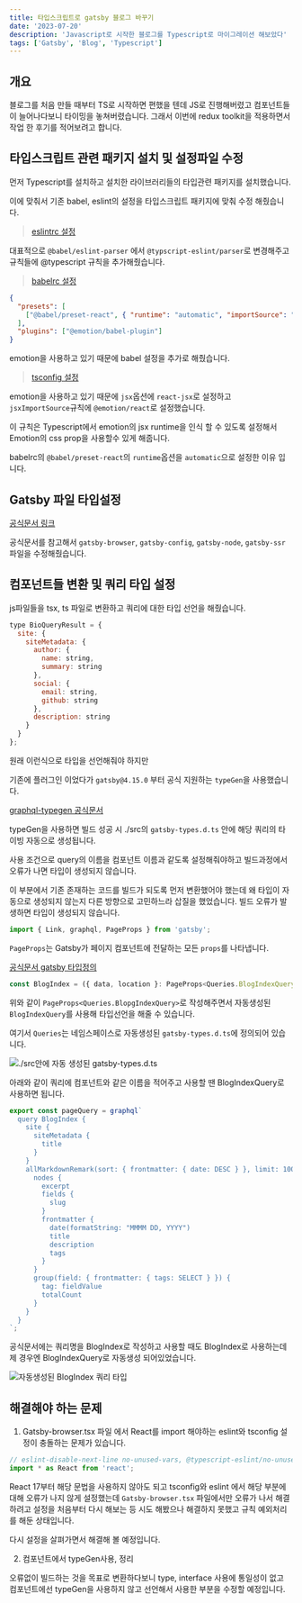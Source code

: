 ```yaml
---
title: 타입스크립트로 gatsby 블로그 바꾸기
date: '2023-07-20'
description: 'Javascript로 시작한 블로그를 Typescript로 마이그레이션 해보았다'
tags: ['Gatsby', 'Blog', 'Typescript']
---
```


## 개요

블로그를 처음 만들 때부터 TS로 시작하면 편했을 텐데 JS로 진행해버렸고 컴포넌트들이 늘어나다보니 타이밍을 놓쳐버렸습니다. 그래서 이번에 redux toolkit을 적용하면서 작업 한 후기를 적어보려고 합니다.

## 타입스크립트 관련 패키지 설치 및 설정파일 수정

먼저 Typescript를 설치하고 설치한 라이브러리들의 타입관련 패키지를 설치했습니다.

이에 맞춰서 기존 babel, eslint의 설정을 타입스크립트 패키지에 맞춰 수정 해줬습니다.

> [eslintrc 설정](https://github.com/WonhyeongLee/Wonhyeong.develop.log/blob/master/.eslintrc)

대표적으로 `@babel/eslint-parser` 에서 `@typscript-eslint/parser`로 변경해주고 규칙들에 @typescript 규칙을 추가해줬습니다.

> [babelrc 설정](https://github.com/WonhyeongLee/Wonhyeong.develop.log/blob/master/.babelrc)

```json
{
  "presets": [
    ["@babel/preset-react", { "runtime": "automatic", "importSource": "@emotion/react" }]
  ],
  "plugins": ["@emotion/babel-plugin"]
}
```

emotion을 사용하고 있기 때문에 babel 설정을 추가로 해줬습니다.

> [tsconfig 설정](https://github.com/WonhyeongLee/Wonhyeong.develop.log/blob/master/tsconfig.json)

emotion을 사용하고 있기 때문에 `jsx`옵션에 `react-jsx`로 설정하고 `jsxImportSource`규칙에 `@emotion/react`로 설정했습니다.

이 규칙은 Typescript에서 emotion의 jsx runtime을 인식 할 수 있도록 설정해서 Emotion의 css prop을 사용할수 있게 해줍니다.

babelrc의 `@babel/preset-react`의 `runtime`옵션을 `automatic`으로 설정한 이유 입니다.

## Gatsby 파일 타입설정

[공식문서 링크](https://www.gatsbyjs.com/docs/how-to/custom-configuration/typescript/)

공식문서를 참고해서 `gatsby-browser`, `gatsby-config`, `gatsby-node`, `gatsby-ssr`파일을 수정해줬습니다.

## 컴포넌트들 변환 및 쿼리 타입 설정

js파일들을 tsx, ts 파일로 변환하고 쿼리에 대한 타입 선언을 해줬습니다.

```js
type BioQueryResult = {
  site: {
    siteMetadata: {
      author: {
        name: string,
        summary: string
      },
      social: {
        email: string,
        github: string
      },
      description: string
    }
  }
};
```

원래 이런식으로 타입을 선언해줘야 하지만

기존에 플러그인 이었다가 `gatsby@4.15.0` 부터 공식 지원하는 `typeGen`을 사용했습니다.

[graphql-typegen 공식문서](https://www.gatsbyjs.com/docs/how-to/local-development/graphql-typegen/)

typeGen을 사용하면 빌드 성공 시 ./src의 `gatsby-types.d.ts` 안에 해당 쿼리의 타이빙 자동으로 생성됩니다.

사용 조건으로 query의 이름을 컴포넌트 이름과 같도록 설정해줘야하고
빌드과정에서 오류가 나면 타입이 생성되지 않습니다.

이 부분에서 기존 존재하는 코드를 빌드가 되도록 먼저 변환했어야 했는데 왜 타입이 자동으로 생성되지 않는지 다른 방향으로 고민하느라 삽질을 했었습니다. 빌드 오류가 발생하면 타입이 생성되지 않습니다.

```js
import { Link, graphql, PageProps } from 'gatsby';
```

`PageProps`는 Gatsby가 페이지 컴포넌트에 전달하는 모든 `props`를 나타냅니다.

[공식문서 gatsby 타입정의](https://github.com/gatsbyjs/gatsby/blob/master/packages/gatsby/index.d.ts)

```js
const BlogIndex = ({ data, location }: PageProps<Queries.BlogIndexQuery>);
```

위와 같이 `PageProps<Queries.BlopgIndexQuery>`로 작성해주면서 자동생성된 `BlogIndexQuery`를 사용해 타입선언을 해줄 수 있습니다.

여기서 `Queries`는 네임스페이스로 자동생성된 `gatsby-types.d.ts`에 정의되어 있습니다.

![./src안에 자동 생성된 gatsby-types.d.ts](./assets/5/image.png)

아래와 같이 쿼리에 컴포넌트와 같은 이름을 적어주고 사용할 땐 BlogIndexQuery로 사용하면 됩니다.

```js
export const pageQuery = graphql`
  query BlogIndex {
    site {
      siteMetadata {
        title
      }
    }
    allMarkdownRemark(sort: { frontmatter: { date: DESC } }, limit: 1000) {
      nodes {
        excerpt
        fields {
          slug
        }
        frontmatter {
          date(formatString: "MMMM DD, YYYY")
          title
          description
          tags
        }
      }
      group(field: { frontmatter: { tags: SELECT } }) {
        tag: fieldValue
        totalCount
      }
    }
  }
`;
```

공식문서에는 쿼리명을 BlogIndex로 작성하고 사용할 때도 BlogIndex로 사용하는데 제 경우엔 BlogIndexQuery로 자동생성 되어있었습니다.

![자동생성된 BlogIndex 쿼리 타입](./assets/5/image-1.png)

## 해결해야 하는 문제

1. Gatsby-browser.tsx 파일 에서 React를 import 해야하는 eslint와 tsconfig 설정이 충돌하는 문제가 있습니다.

```js
// eslint-disable-next-line no-unused-vars, @typescript-eslint/no-unused-vars
import * as React from 'react';
```

React 17부터 해당 문법을 사용하지 않아도 되고 tsconfig와 eslint 에서 해당 부분에 대해 오류가 나지 않게 설정했는데 `Gatsby-browser.tsx` 파일에서만 오류가 나서 해결하려고 설정을 처음부터 다시 해보는 등 시도 해봤으나 해결하지 못했고 규칙 예외처리를 해둔 상태입니다.

다시 설정을 살펴가면서 해결해 볼 예정입니다.

2. 컴포넌트에서 typeGen사용, 정리

오류없이 빌드하는 것을 목표로 변환하다보니 type, interface 사용에 통일성이 없고 컴포넌트에선 typeGen을 사용하지 않고 선언해서 사용한 부분을 수정할 예정입니다.
